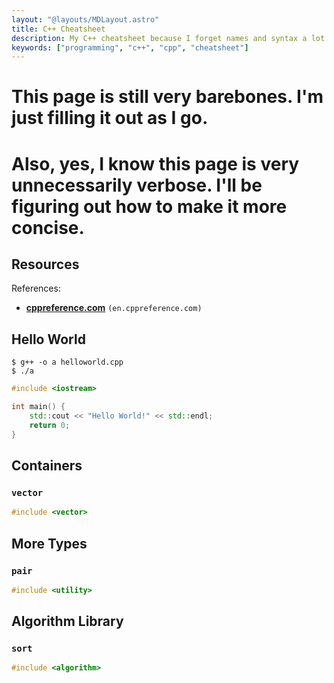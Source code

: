 ```yaml
---
layout: "@layouts/MDLayout.astro"
title: C++ Cheatsheet
description: My C++ cheatsheet because I forget names and syntax a lot.
keywords: ["programming", "c++", "cpp", "cheatsheet"]
---
```


# This page is still very barebones. I'm just filling it out as I go.

# Also, yes, I know this page is very unnecessarily verbose. I'll be figuring out how to make it more concise.

## Resources

References:

- [**cppreference.com**](https://en.cppreference.com/) `(en.cppreference.com)`


## Hello World

```
$ g++ -o a helloworld.cpp
$ ./a
```

```cpp
#include <iostream>

int main() {
    std::cout << "Hello World!" << std::endl;
    return 0;
}
```

## Containers

### `vector`

```cpp
#include <vector>
```

## More Types

### `pair`

```cpp
#include <utility>
```

## Algorithm Library

### `sort`

```cpp
#include <algorithm>
```

